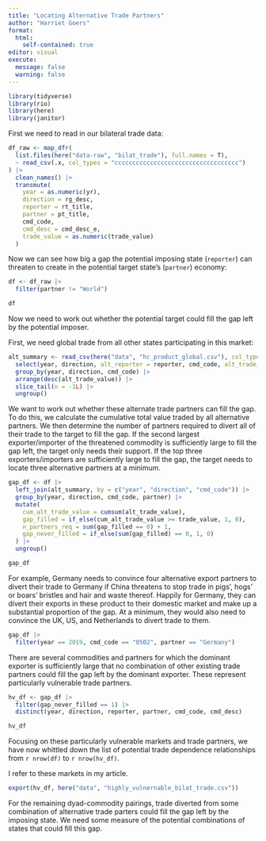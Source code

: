 ```yaml
---
title: "Locating Alternative Trade Partners"
author: "Harriet Goers"
format: 
  html:
    self-contained: true
editor: visual
execute:
  message: false
  warning: false
---
```


```r
library(tidyverse)
library(rio)
library(here)
library(janitor)
```

First we need to read in our bilateral trade data:

```r
df_raw <- map_dfr(
  list.files(here("data-raw", "bilat_trade"), full.names = T), 
  ~ read_csv(.x, col_types = "ccccccccccccccccccccccccccccccccccc")
) |> 
  clean_names() |> 
  transmute(
    year = as.numeric(yr), 
    direction = rg_desc, 
    reporter = rt_title, 
    partner = pt_title, 
    cmd_code, 
    cmd_desc = cmd_desc_e, 
    trade_value = as.numeric(trade_value)
  )
```

Now we can see how big a gap the potential imposing state (`reporter`) can threaten to create in the potential target state's (`partner`) economy:

```r
df <- df_raw |> 
  filter(partner != "World")

df
```

Now we need to work out whether the potential target could fill the gap left by the potential imposer. 

First, we need global trade from all other states participating in this market: 

```r
alt_summary <- read_csv(here("data", "hc_product_global.csv"), col_types = c(cmd_code = "c")) |> 
  select(year, direction, alt_reporter = reporter, cmd_code, alt_trade_value = trade_value) |> 
  group_by(year, direction, cmd_code) |> 
  arrange(desc(alt_trade_value)) |> 
  slice_tail(n = -1L) |> 
  ungroup()
```

We want to work out whether these alternate trade partners can fill the gap. To do this, we calculate the cumulative total value traded by all alternative partners. We then determine the number of partners required to divert all of their trade to the target to fill the gap. If the second largest exporter/importer of the threatened commodity is sufficiently large to fill the gap left, the target only needs their support. If the top three exporters/importers are sufficiently large to fill the gap, the target needs to locate three alternative partners at a minimum. 

```r
gap_df <- df |> 
  left_join(alt_summary, by = c("year", "direction", "cmd_code")) |> 
  group_by(year, direction, cmd_code, partner) |> 
  mutate(
    cum_alt_trade_value = cumsum(alt_trade_value),
    gap_filled = if_else(cum_alt_trade_value >= trade_value, 1, 0),
    n_partners_req = sum(gap_filled == 0) + 1,
    gap_never_filled = if_else(sum(gap_filled) == 0, 1, 0)
  ) |> 
  ungroup()

gap_df
```

For example, Germany needs to convince four alternative export partners to divert their trade to Germany if China threatens to stop trade in pigs', hogs' or boars' bristles and hair and waste thereof. Happily for Germany, they can divert their exports in these product to their domestic market and make up a substantial proportion of the gap. At a minimum, they would also need to convince the UK, US, and Netherlands to divert trade to them. 

```r
gap_df |> 
  filter(year == 2019, cmd_code == "0502", partner == "Germany")
```

There are several commodities and partners for which the dominant exporter is sufficiently large that no combination of other existing trade partners could fill the gap left by the dominant exporter. These represent particularly vulnerable trade partners. 

```r
hv_df <- gap_df |> 
  filter(gap_never_filled == 1) |> 
  distinct(year, direction, reporter, partner, cmd_code, cmd_desc)

hv_df
```

Focusing on these particularly vulnerable markets and trade partners, we have now whittled down the list of potential trade dependence relationships from `r nrow(df)` to `r nrow(hv_df)`.

I refer to these markets in my article. 

```r
export(hv_df, here("data", "highly_vulnernable_bilat_trade.csv"))
```

For the remaining dyad-commodity pairings, trade diverted from some combination of alternative trade parters could fill the gap left by the imposing state. We need some measure of the potential combinations of states that could fill this gap. 
